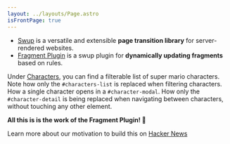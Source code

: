 ```yaml
---
layout: ../layouts/Page.astro
isFrontPage: true
---
```


- [Swup](https://github.com/swup/swup/) is a versatile and extensible **page transition library** for server-rendered websites.
- [Fragment Plugin](https://github.com/swup/fragment-plugin) is a swup plugin for **dynamically updating fragments** based on rules.


Under <a href="/characters/">Characters</a>, you can find a filterable list of super mario characters. Note how only the <code>#characters-list</code> is replaced when filtering characters. How a single character opens in a <code>#character-modal</code>. How only the <code>#character-detail</code> is being replaced when navigating between characters, without touching any other element.

**All this is is the work of the Fragment Plugin! 🧩**

Learn more about our motivation to build this on [Hacker News](https://news.ycombinator.com/item?id=36969807)